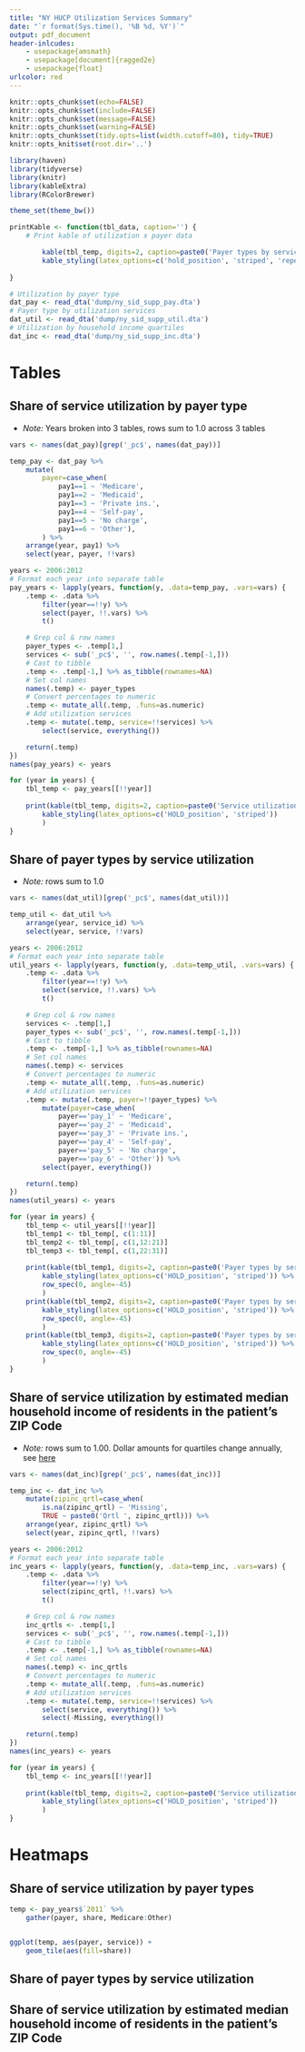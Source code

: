 ```yaml
---
title: "NY HUCP Utilization Services Summary"
date: "`r format(Sys.time(), '%B %d, %Y')`"
output: pdf_document
header-inlcudes:
    - usepackage{amsmath}
    - usepackage[document]{ragged2e}
    - usepackage{float}
urlcolor: red
---
```



```r
knitr::opts_chunk$set(echo=FALSE)
knitr::opts_chunk$set(include=FALSE)
knitr::opts_chunk$set(message=FALSE)
knitr::opts_chunk$set(warning=FALSE)
knitr::opts_chunk$set(tidy.opts=list(width.cutoff=80), tidy=TRUE)
knitr::opts_knit$set(root.dir='..')
```
```r
library(haven)
library(tidyverse)
library(knitr)
library(kableExtra)
library(RColorBrewer)
```

```r
theme_set(theme_bw())
```

```r
printKable <- function(tbl_data, caption='') {
	# Print kable of utilization x payer data

		kable(tbl_temp, digits=2, caption=paste0('Payer types by service utilization, ', year), col.names=names(tbl_temp), format='latex', booktabs=TRUE, longtable=TRUE) %>%
		kable_styling(latex_options=c('hold_position', 'striped', 'repeat_header'))
		
}
```

```r
# Utilization by payer type
dat_pay <- read_dta('dump/ny_sid_supp_pay.dta')
# Payer type by utilization services
dat_util <- read_dta('dump/ny_sid_supp_util.dta')
# Utilization by household income quartiles
dat_inc <- read_dta('dump/ny_sid_supp_inc.dta')
```

# Tables

## Share of service utilization by payer type

- *Note:* Years broken into 3 tables, rows sum to 1.0 across 3 tables

```r
vars <- names(dat_pay)[grep('_pc$', names(dat_pay))]

temp_pay <- dat_pay %>%
	mutate(
		payer=case_when(
			pay1==1 ~ 'Medicare',
			pay1==2 ~ 'Medicaid',
			pay1==3 ~ 'Private ins.',
			pay1==4 ~ 'Self-pay',
			pay1==5 ~ 'No charge',
			pay1==6 ~ 'Other'),
		) %>%
	arrange(year, pay1) %>%
	select(year, payer, !!vars)

years <- 2006:2012
# Format each year into separate table
pay_years <- lapply(years, function(y, .data=temp_pay, .vars=vars) {
	.temp <- .data %>%
		filter(year==!!y) %>%
		select(payer, !!.vars) %>%
		t()

	# Grep col & row names
	payer_types <- .temp[1,]
	services <- sub('_pc$', '', row.names(.temp[-1,]))
	# Cast to tibble
	.temp <- .temp[-1,] %>% as_tibble(rownames=NA)
	# Set col names
	names(.temp) <- payer_types
	# Convert percentages to numeric
	.temp <- mutate_all(.temp, .funs=as.numeric)
	# Add utilization services
	.temp <- mutate(.temp, service=!!services) %>%
		select(service, everything())

	return(.temp)
})
names(pay_years) <- years
```

```r
for (year in years) {
	tbl_temp <- pay_years[[!!year]]
	
	print(kable(tbl_temp, digits=2, caption=paste0('Service utilization by payer type, ', year), col.names=names(tbl_temp), format='latex', booktabs=TRUE) %>%
		kable_styling(latex_options=c('HOLD_position', 'striped'))
		)
}
```


## Share of payer types by service utilization

- *Note:* rows sum to 1.0

```r
vars <- names(dat_util)[grep('_pc$', names(dat_util))]

temp_util <- dat_util %>%
	arrange(year, service_id) %>%
	select(year, service, !!vars)

years <- 2006:2012
# Format each year into separate table
util_years <- lapply(years, function(y, .data=temp_util, .vars=vars) {
	.temp <- .data %>%
		filter(year==!!y) %>%
		select(service, !!.vars) %>%
		t()

	# Grep col & row names
	services <- .temp[1,]
	payer_types <- sub('_pc$', '', row.names(.temp[-1,]))
	# Cast to tibble
	.temp <- .temp[-1,] %>% as_tibble(rownames=NA)
	# Set col names
	names(.temp) <- services
	# Convert percentages to numeric
	.temp <- mutate_all(.temp, .funs=as.numeric)
	# Add utilization services
	.temp <- mutate(.temp, payer=!!payer_types) %>%
		mutate(payer=case_when(
			payer=='pay_1' ~ 'Medicare',
			payer=='pay_2' ~ 'Medicaid',
			payer=='pay_3' ~ 'Private ins.',
			payer=='pay_4' ~ 'Self-pay',
			payer=='pay_5' ~ 'No charge',
			payer=='pay_6' ~ 'Other')) %>%
		select(payer, everything())

	return(.temp)
})
names(util_years) <- years
```

```r
for (year in years) {
	tbl_temp <- util_years[[!!year]]
	tbl_temp1 <- tbl_temp[, c(1:11)]
	tbl_temp2 <- tbl_temp[, c(1,12:21)]
	tbl_temp3 <- tbl_temp[, c(1,22:31)]
	
	print(kable(tbl_temp1, digits=2, caption=paste0('Payer types by service utilization, ', year, ' (1/3)'), col.names=names(tbl_temp1), format='latex', booktabs=TRUE) %>%
		kable_styling(latex_options=c('HOLD_position', 'striped')) %>%
		row_spec(0, angle=-45)
		)
	print(kable(tbl_temp2, digits=2, caption=paste0('Payer types by service utilization, ', year, ' (2/3)'), col.names=names(tbl_temp2), format='latex', booktabs=TRUE) %>%
		kable_styling(latex_options=c('HOLD_position', 'striped')) %>%
		row_spec(0, angle=-45)
		)
	print(kable(tbl_temp3, digits=2, caption=paste0('Payer types by service utilization, ', year, ' (3/3)'), col.names=names(tbl_temp2), format='latex', booktabs=TRUE) %>%
		kable_styling(latex_options=c('HOLD_position', 'striped')) %>%
		row_spec(0, angle=-45)
		)
}
```

## Share of service utilization by estimated median household income of residents in the patient's ZIP Code

- *Note:* rows sum to 1.00.
Dollar amounts for quartiles change annually, see [here](https://www.hcup-us.ahrq.gov/db/vars/siddistnote.jsp?var=zipinc_qrtl)

```r
vars <- names(dat_inc)[grep('_pc$', names(dat_inc))]

temp_inc <- dat_inc %>%
	mutate(zipinc_qrtl=case_when(
		is.na(zipinc_qrtl) ~ 'Missing',
		TRUE ~ paste0('Qrtl ', zipinc_qrtl))) %>%
	arrange(year, zipinc_qrtl) %>%
	select(year, zipinc_qrtl, !!vars)

years <- 2006:2012
# Format each year into separate table
inc_years <- lapply(years, function(y, .data=temp_inc, .vars=vars) {
	.temp <- .data %>%
		filter(year==!!y) %>%
		select(zipinc_qrtl, !!.vars) %>%
		t()

	# Grep col & row names
	inc_qrtls <- .temp[1,]
	services <- sub('_pc$', '', row.names(.temp[-1,]))
	# Cast to tibble
	.temp <- .temp[-1,] %>% as_tibble(rownames=NA)
	# Set col names
	names(.temp) <- inc_qrtls
	# Convert percentages to numeric
	.temp <- mutate_all(.temp, .funs=as.numeric)
	# Add utilization services
	.temp <- mutate(.temp, service=!!services) %>%
		select(service, everything()) %>%
		select(-Missing, everything())

	return(.temp)
})
names(inc_years) <- years
```

```r
for (year in years) {
	tbl_temp <- inc_years[[!!year]]
	
	print(kable(tbl_temp, digits=2, caption=paste0('Service utilization by est. median zipcode income quartile, ', year), col.names=names(tbl_temp), format='latex', booktabs=TRUE) %>%
		kable_styling(latex_options=c('HOLD_position', 'striped'))
		)
}
```


# Heatmaps

## Share of service utilization by payer types

```r
temp <- pay_years$`2011` %>%
	gather(payer, share, Medicare:Other)


ggplot(temp, aes(payer, service)) +
	geom_tile(aes(fill=share))
```


## Share of payer types by service utilization


## Share of service utilization by estimated median household income of residents in the patient's ZIP Code
